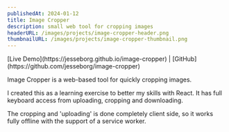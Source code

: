 ```yaml
---
publishedAt: 2024-01-12
title: Image Cropper
description: small web tool for cropping images
headerURL: /images/projects/image-cropper-header.png
thumbnailURL: /images/projects/image-cropper-thumbnail.png
---
```


<div className="text-center [&>p]:m-0">
	[Live Demo](https://jesseborg.github.io/image-cropper) |
	[GitHub](https://github.com/jesseborg/image-cropper)
</div>

Image Cropper is a web-based tool for quickly cropping images.

I created this as a learning exercise to better my skills with React. It has full keyboard access from uploading, cropping and downloading.

The cropping and 'uploading' is done completely client side, so it works fully offline with the support of a service worker.

